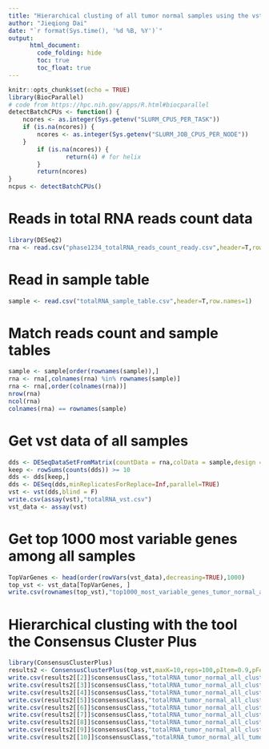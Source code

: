 ```yaml
---
title: "Hierarchical clusting of all tumor normal samples using the vst expression data of top 1000 most variable genes with the tool the Consensus Cluster Plus"
author: "Jieqiong Dai"
date: "`r format(Sys.time(), '%d %B, %Y')`"
output: 
      html_document:
        code_folding: hide
        toc: true
        toc_float: true
---
```


```r
knitr::opts_chunk$set(echo = TRUE)
library(BiocParallel)
# code from https://hpc.nih.gov/apps/R.html#biocparallel
detectBatchCPUs <- function() {
    ncores <- as.integer(Sys.getenv("SLURM_CPUS_PER_TASK"))
    if (is.na(ncores)) {
        ncores <- as.integer(Sys.getenv("SLURM_JOB_CPUS_PER_NODE"))
    }
        if (is.na(ncores)) {
                return(4) # for helix
        }
        return(ncores)
}
ncpus <- detectBatchCPUs()
```

# Reads in total RNA reads count data
```r
library(DESeq2)
rna <- read.csv("phase1234_totalRNA_reads_count_ready.csv",header=T,row.names=1)
```

# Read in sample table
```r
sample <- read.csv("totalRNA_sample_table.csv",header=T,row.names=1)
```

# Match reads count  and sample tables
```r
sample <- sample[order(rownames(sample)),]
rna <- rna[,colnames(rna) %in% rownames(sample)]
rna <- rna[,order(colnames(rna))]
nrow(rna)
ncol(rna)
colnames(rna) == rownames(sample)
```

# Get vst data of all samples
```r
dds <- DESeqDataSetFromMatrix(countData = rna,colData = sample,design = ~ ~ Phase + Sex + probality + FinalDriverPathway.10Jan2020)
keep <- rowSums(counts(dds)) >= 10
dds <- dds[keep,]
dds <- DESeq(dds,minReplicatesForReplace=Inf,parallel=TRUE)
vst <- vst(dds,blind = F)
write.csv(assay(vst),"totalRNA_vst.csv")
vst_data <- assay(vst)
```

# Get top 1000 most variable genes among all samples
```r
TopVarGenes <- head(order(rowVars(vst_data),decreasing=TRUE),1000)
top_vst <- vst_data[TopVarGenes, ]
write.csv(rownames(top_vst),"top1000_most_variable_genes_tumor_normal_all_totalRNA.csv")
```

# Hierarchical clusting with the tool the Consensus Cluster Plus
```r
library(ConsensusClusterPlus)
results2 <- ConsensusClusterPlus(top_vst,maxK=10,reps=100,pItem=0.9,pFeature=1,clusterAlg="hc",distance="pearson",plot="png",title="top1000_most_variable_genes_totalRNA_tumor_normal_all_clustering_CCP")
write.csv(results2[[2]]$consensusClass,"totalRNA_tumor_normal_all_clust_CCP_top1000mostvariable_k2.csv")
write.csv(results2[[3]]$consensusClass,"totalRNA_tumor_normal_all_clust_CCP_top1000mostvariable_k3.csv")
write.csv(results2[[4]]$consensusClass,"totalRNA_tumor_normal_all_clust_CCP_top1000mostvariable_k4.csv")
write.csv(results2[[5]]$consensusClass,"totalRNA_tumor_normal_all_clust_CCP_top1000mostvariable_k5.csv")
write.csv(results2[[6]]$consensusClass,"totalRNA_tumor_normal_all_clust_CCP_top1000mostvariable_k6.csv")
write.csv(results2[[7]]$consensusClass,"totalRNA_tumor_normal_all_clust_CCP_top1000mostvariable_k7.csv")
write.csv(results2[[8]]$consensusClass,"totalRNA_tumor_normal_all_clust_CCP_top1000mostvariable_k8.csv")
write.csv(results2[[9]]$consensusClass,"totalRNA_tumor_normal_all_clust_CCP_top1000mostvariable_k9.csv")
write.csv(results2[[10]]$consensusClass,"totalRNA_tumor_normal_all_tumor_clust_CCP_top1000mostvariable_k10.csv")
```

